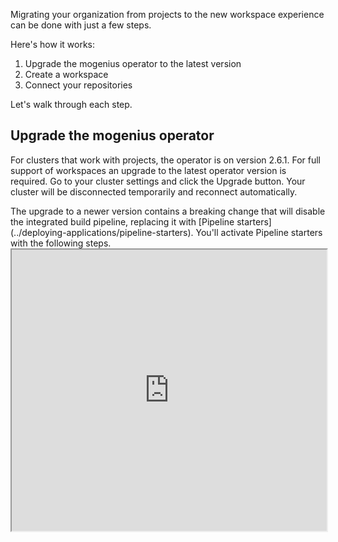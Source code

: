 Migrating your organization from projects to the new workspace experience can be done with just a few steps.

Here's how it works:
1. Upgrade the mogenius operator to the latest version
2. Create a workspace
3. Connect your repositories

Let's walk through each step.

## Upgrade the mogenius operator

For clusters that work with projects, the operator is on version 2.6.1. For full support of workspaces an upgrade to the latest operator version is required. Go to your cluster settings and click the Upgrade button. Your cluster will be disconnected temporarily and reconnect automatically.

<Note>
  The upgrade to a newer version contains a breaking change that will disable the integrated build pipeline, replacing it with [Pipeline starters](../deploying-applications/pipeline-starters). You'll activate Pipeline starters with the following steps.
</Note>

<iframe width="100%" height="450" src="https://www.loom.com/embed/549824e498104f029addc4aa0f04c53a?sid=3bb07969-f48b-4d8a-954d-7a05124a4ee4&hide_title=true&muted=true&hideEmbedTopBar=true&hide_owner=true&hide_speed=true&hide_share=true" allowfullscreen style={{background: "#fff", borderRadius: "16px"}} />

## Create a workspace

Now you're ready to create a workspace.
1. In the main navigation, open Workspaces.
2. Create a new Workspace: Enter a name and select the cluster that you want to use.
3. Select the namespaces that you previously created in your project and add them to the workspace.
4. Finally, invite any team members that should have access to your workspace.

<iframe width="100%" height="432" src="https://www.loom.com/embed/42d33053dbea497ab163a10efaf3abfa?sid=3df54927-3aa5-4232-809b-db99ac8309a0&hide_title=true&muted=true&hideEmbedTopBar=true&hide_owner=true&hide_speed=true&hide_share=true" allowfullscreen style={{background: "#fff", borderRadius: "16px"}} />

Your workspace is now ready! Your applications are available as deployments on the dashboard and resource page. Finish the setup by connecting your deployments to Github and enabling the build pipeline for continuous deployments from Git.

## Connect Github

As a final step, enable the integrated build pipeline with Github to achieve continuous deployment to Kubernetes on each commit to your repository.

### Configure the Github integration

In your workspace, open Settings and navigate to Integrations. Connect Github by signing in with your Github account and approving the authentication request.

<Note>
  If you've used the mogenius Github integration before, your Github organization already contains the mogenius app. After connecting it with your workspace, you've received a request through Github to approve an update of its permissions. Make sure to approve the request in your Github application settings.
</Note>

### Create a Github access token

The build pipeline requires access to a container registry to store and retrieve container images. You can use any registry with mogenius. We'll use the Github container registry for this example.

1. In your Github account, create a [personal access token](https://docs.github.com/en/authentication/keeping-your-account-and-data-secure/managing-your-personal-access-tokens).
2. Use the type Classic (not fine-grained). Granular access to the container registry is not supported yet with fine-grained tokens.
3. Grant permissions for `read:write packages`.
4. Create the token and store it in a safe location (e.g. a vault).

### Deploy the Pipeline starter

Lastly, you'll connect your deployments with Github repositories and deploy the build pipeline as a Github actions workflow.

1. Open a deployment in mogenius and navigate to Settings.
2. On the tab General scroll down to the Github integration.
3. Use the dropdown to select the repository from your Github account that should be connected with the deployment.
4. Set the branch that your deployment should connect to. Note that the build pipeline will be triggered each time you push changes to this branch, updating the image of your Kubernetes deployment accordingly.
5. A button "Create Github Workflow" will appear next to the repository. Click it to open the pipeline configuration.
6. In the workflow form, create a workspace API key or enter an existing API key.
7. Create a new image pull secret. The form selects Github container registry by default. Enter your Github username and the access token your created in the previous step.
8. Confirm with Create and the pipeline will be deployed to your Github repository.

You're done! Repeat the steps for deploying the pipeline starter for all your deployments.

In case you're facing issues, contact our [support](mailto:support@mogenius.com).